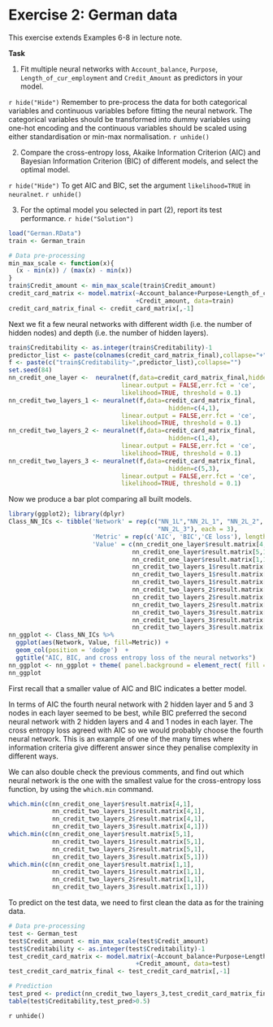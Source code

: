 # Exercise 2: German data

This exercise extends Examples 6-8 in lecture note. 

**Task**

1. Fit multiple neural networks with `Account_balance`, `Purpose`, `Length_of_cur_employment` and `Credit_Amount` as predictors in your model.

`r hide("Hide")`
Remember to pre-process the data for both categorical variables and continuous variables before fitting the neural network. The categorical variables should be transformed into dummy variables using one-hot encoding and the continuous variables should be scaled using either standardisation or min-max normalisation. 
`r unhide()`

2. Compare the cross-entropy loss, Akaike Information Criterion
(AIC) and Bayesian Information Criterion (BIC) of different models, and select the optimal model.  

`r hide("Hide")`
To get AIC and BIC, set the argument `likelihood=TRUE` in `neuralnet`.
`r unhide()`

3. For the optimal model you selected in part (2), report its test performance. 
`r hide("Solution")`
```r
load("German.RData")
train <- German_train

# Data pre-processing
min_max_scale <- function(x){
  (x - min(x)) / (max(x) - min(x))
}
train$Credit_amount <- min_max_scale(train$Credit_amount)
credit_card_matrix <- model.matrix(~Account_balance+Purpose+Length_of_cur_employment
                                   +Credit_amount, data=train)
credit_card_matrix_final <- credit_card_matrix[,-1]
```

Next we fit a few neural networks with different width (i.e. the number of hidden nodes) and depth (i.e. the number of hidden layers).
```r
train$Creditability <- as.integer(train$Creditability)-1
predictor_list <- paste(colnames(credit_card_matrix_final),collapse="+")
f <- paste(c("train$Creditability~",predictor_list),collapse="")
set.seed(84)
nn_credit_one_layer <-  neuralnet(f,data=credit_card_matrix_final,hidden=c(5),
                               linear.output = FALSE,err.fct = 'ce',
                               likelihood=TRUE, threshold = 0.1)
nn_credit_two_layers_1 <- neuralnet(f,data=credit_card_matrix_final,
                                            hidden=c(4,1),
                               linear.output = FALSE,err.fct = 'ce',
                               likelihood=TRUE, threshold = 0.1)
nn_credit_two_layers_2 <- neuralnet(f,data=credit_card_matrix_final,
                                            hidden=c(1,4),
                               linear.output = FALSE,err.fct = 'ce',
                               likelihood=TRUE, threshold = 0.1)
nn_credit_two_layers_3 <- neuralnet(f,data=credit_card_matrix_final,
                                            hidden=c(5,3),
                               linear.output = FALSE,err.fct = 'ce',
                               likelihood=TRUE, threshold = 0.1)
```

Now we produce a bar plot comparing all built models. 
```r
library(ggplot2); library(dplyr)
Class_NN_ICs <- tibble('Network' = rep(c("NN_1L","NN_2L_1", "NN_2L_2",
                                         "NN_2L_3"), each = 3),
                       'Metric' = rep(c('AIC', 'BIC','CE loss'), length.out=12),
                       'Value' = c(nn_credit_one_layer$result.matrix[4,1],
                                  nn_credit_one_layer$result.matrix[5,1],
                                  nn_credit_one_layer$result.matrix[1,1],
                                  nn_credit_two_layers_1$result.matrix[4,1],
                                  nn_credit_two_layers_1$result.matrix[5,1],
                                  nn_credit_two_layers_1$result.matrix[1,1],
                                  nn_credit_two_layers_2$result.matrix[4,1],
                                  nn_credit_two_layers_2$result.matrix[5,1],
                                  nn_credit_two_layers_2$result.matrix[1,1],
                                  nn_credit_two_layers_3$result.matrix[4,1],
                                  nn_credit_two_layers_3$result.matrix[5,1],
                                  nn_credit_two_layers_3$result.matrix[1,1]))
nn_ggplot <- Class_NN_ICs %>%
  ggplot(aes(Network, Value, fill=Metric)) +
  geom_col(position = 'dodge')  +
  ggtitle("AIC, BIC, and cross entropy loss of the neural networks")
nn_ggplot <- nn_ggplot + theme( panel.background = element_rect( fill = "transparent", colour = NA), plot.background = element_rect( fill = "transparent", colour = NA), panel.border = element_rect(fill = NA, colour = "black", size = 1),legend.background = element_rect(fill = "transparent", colour= "NA"))
nn_ggplot
```

First recall that a smaller value of AIC and BIC indicates a better model.

In terms of AIC the fourth neural network with 2 hidden layer and 5 and 3 nodes in each layer seemed to be best, while BIC preferred the second neural network with 2 hidden layers and 4 and 1 nodes in each layer. The cross entropy loss agreed with AIC so we would probably choose the fourth neural network. This is an example of one of the many times where information criteria give different answer since they penalise complexity in different ways.

We can also double check the previous comments, and find out which neural network is the one with the smallest value for the cross-entropy loss function, by using the `which.min` command.

```r
which.min(c(nn_credit_one_layer$result.matrix[4,1],
            nn_credit_two_layers_1$result.matrix[4,1],
            nn_credit_two_layers_2$result.matrix[4,1],
            nn_credit_two_layers_3$result.matrix[4,1]))
which.min(c(nn_credit_one_layer$result.matrix[5,1],
            nn_credit_two_layers_1$result.matrix[5,1],
            nn_credit_two_layers_2$result.matrix[5,1],
            nn_credit_two_layers_3$result.matrix[5,1]))
which.min(c(nn_credit_one_layer$result.matrix[1,1],
            nn_credit_two_layers_1$result.matrix[1,1],
            nn_credit_two_layers_2$result.matrix[1,1],
            nn_credit_two_layers_3$result.matrix[1,1]))
```

To predict on the test data, we need to first clean the data as for the training data. 
```r
# Data pre-processing
test <- German_test
test$Credit_amount <- min_max_scale(test$Credit_amount)
test$Creditability <- as.integer(test$Creditability)-1
test_credit_card_matrix <- model.matrix(~Account_balance+Purpose+Length_of_cur_employment
                                   +Credit_amount, data=test)
test_credit_card_matrix_final <- test_credit_card_matrix[,-1]

# Prediction
test_pred <- predict(nn_credit_two_layers_3,test_credit_card_matrix_final)
table(test$Creditability,test_pred>0.5)
```

`r unhide()`


